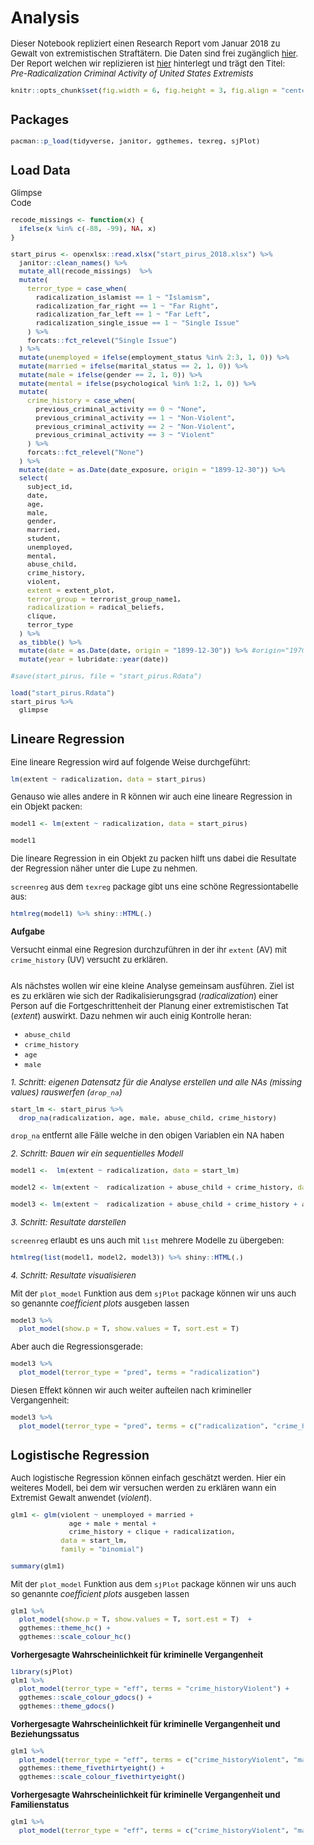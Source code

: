 # Analysis

<style type="text/css">
@import url("https://cdnjs.cloudflare.com/ajax/libs/semantic-ui/2.4.1/semantic.min.css");
html, body {
    font-size: 13px;
}
</style>

<script src="https://cdnjs.cloudflare.com/ajax/libs/semantic-ui/2.4.1/semantic.min,js"></script>


<div class="ui raised segment">
  <p>Dieser Notebook repliziert einen Research Report vom Januar 2018 zu Gewalt von extremistischen Straftätern. Die Daten sind frei zugänglich [hier](https://start.umd.edu/data-and-tools/start-datasets). Der Report welchen wir replizieren ist [hier](https://www.start.umd.edu/pubs/START_PIRUS_PreRadCriminalActivityofUSExtremists_Jan2018.pdf) hinterlegt und trägt den Titel: *Pre-Radicalization Criminal Activity of United States Extremists*
 </p>
</div>


```r
knitr::opts_chunk$set(fig.width = 6, fig.height = 3, fig.align = "center")
```

## Packages

```r
pacman::p_load(tidyverse, janitor, ggthemes, texreg, sjPlot)
```


## Load Data


<div class = "row">
<div class="ui secondary menu">
  <div class="active item" data-tab="glimpse">Glimpse</div>
  <div class="item" data-tab="code">Code</div>
</div>
</div>

<div class = "row">


<div class="ui tab" data-tab="code">

```r
recode_missings <- function(x) {
  ifelse(x %in% c(-88, -99), NA, x)
}

start_pirus <- openxlsx::read.xlsx("start_pirus_2018.xlsx") %>% 
  janitor::clean_names() %>% 
  mutate_all(recode_missings)  %>% 
  mutate(
    terror_type = case_when(
      radicalization_islamist == 1 ~ "Islamism",
      radicalization_far_right == 1 ~ "Far Right",
      radicalization_far_left == 1 ~ "Far Left",
      radicalization_single_issue == 1 ~ "Single Issue"
    ) %>% 
    forcats::fct_relevel("Single Issue")
  ) %>%
  mutate(unemployed = ifelse(employment_status %in% 2:3, 1, 0)) %>% 
  mutate(married = ifelse(marital_status == 2, 1, 0)) %>% 
  mutate(male = ifelse(gender == 2, 1, 0)) %>% 
  mutate(mental = ifelse(psychological %in% 1:2, 1, 0)) %>% 
  mutate(
    crime_history = case_when(
      previous_criminal_activity == 0 ~ "None",
      previous_criminal_activity == 1 ~ "Non-Violent",
      previous_criminal_activity == 2 ~ "Non-Violent",
      previous_criminal_activity == 3 ~ "Violent"
    ) %>% 
    forcats::fct_relevel("None")
  ) %>% 
  mutate(date = as.Date(date_exposure, origin = "1899-12-30")) %>% 
  select(
    subject_id, 
    date,
    age, 
    male, 
    gender,
    married,
    student, 
    unemployed,
    mental,
    abuse_child, 
    crime_history, 
    violent,
    extent = extent_plot, 
    terror_group = terrorist_group_name1,
    radicalization = radical_beliefs,
    clique,
    terror_type
  ) %>% 
  as_tibble() %>% 
  mutate(date = as.Date(date, origin = "1899-12-30")) %>% #origin="1970-01-01")) %>%   
  mutate(year = lubridate::year(date))

#save(start_pirus, file = "start_pirus.Rdata")
```


</div>

<div class="ui active tab" data-tab="glimpse">
```r
load("start_pirus.Rdata")
start_pirus %>% 
  glimpse
```

</div>

</div>
<!-- JAVASCRIPT TRIGGER -->
<script>
$('.secondary.menu .item').tab();
</script>


## Lineare Regression

Eine lineare Regression wird auf folgende Weise durchgeführt:

```r
lm(extent ~ radicalization, data = start_pirus) 
```

Genauso wie alles andere in R können wir auch eine lineare Regression in ein Objekt packen:

```r
model1 <- lm(extent ~ radicalization, data = start_pirus) 

model1
```

Die lineare Regression in ein Objekt zu packen hilft uns dabei die Resultate der Regression näher unter die Lupe zu nehmen.

`screenreg` aus dem `texreg` package gibt uns eine schöne Regressiontabelle aus:

```r
htmlreg(model1) %>% shiny::HTML(.)
```

**Aufgabe**

Versucht einmal eine Regresion durchzuführen in der ihr `extent` (AV) mit `crime_history` (UV) versucht zu erklären.

```r

```


Als nächstes wollen wir eine kleine Analyse gemeinsam ausführen. Ziel ist es zu erklären wie sich der Radikalisierungsgrad (*radicalization*) einer Person auf die Fortgeschrittenheit der Planung einer extremistischen Tat (*extent*) auswirkt. Dazu nehmen wir auch einig Kontrolle heran:

+ `abuse_child`
+ `crime_history`
+ `age`
+ `male`

*1. Schritt: eigenen Datensatz für die Analyse erstellen und alle NAs (missing values) rauswerfen (`drop_na`)*

```r
start_lm <- start_pirus %>% 
  drop_na(radicalization, age, male, abuse_child, crime_history)
```

`drop_na` entfernt alle Fälle welche in den obigen Variablen ein NA haben

*2. Schritt: Bauen wir ein sequentielles Modell*

```r
model1 <-  lm(extent ~ radicalization, data = start_lm) 

model2 <- lm(extent ~  radicalization + abuse_child + crime_history, data = start_lm) 

model3 <- lm(extent ~  radicalization + abuse_child + crime_history + age + male, data = start_lm) 

```

*3. Schritt: Resultate darstellen*

`screenreg` erlaubt es uns auch mit `list` mehrere Modelle zu übergeben:

```r
htmlreg(list(model1, model2, model3)) %>% shiny::HTML(.)
```

*4. Schritt: Resultate visualisieren*

Mit der `plot_model` Funktion aus dem `sjPlot` package können wir uns auch so genannte *coefficient plots* ausgeben lassen 

```r
model3 %>% 
  plot_model(show.p = T, show.values = T, sort.est = T)
```

Aber auch die Regressionsgerade:

```r
model3 %>% 
  plot_model(terror_type = "pred", terms = "radicalization")
```

Diesen Effekt können wir auch weiter aufteilen nach krimineller Vergangenheit:

```r
model3 %>% 
  plot_model(terror_type = "pred", terms = c("radicalization", "crime_history"))
```

## Logistische Regression

Auch logistische Regression können einfach geschätzt werden. Hier ein weiteres Modell, bei dem wir versuchen werden zu erklären wann ein Extremist Gewalt anwendet (*violent*).

```r
glm1 <- glm(violent ~ unemployed + married + 
              age + male + mental + 
              crime_history + clique + radicalization, 
            data = start_lm, 
            family = "binomial")

summary(glm1)
```

Mit der `plot_model` Funktion aus dem `sjPlot` package können wir uns auch so genannte *coefficient plots* ausgeben lassen 

```r
glm1 %>% 
  plot_model(show.p = T, show.values = T, sort.est = T)  +
  ggthemes::theme_hc() +
  ggthemes::scale_colour_hc()
```

**Vorhergesagte Wahrscheinlichkeit für kriminelle Vergangenheit**

```r
library(sjPlot)
glm1 %>% 
  plot_model(terror_type = "eff", terms = "crime_historyViolent") +
  ggthemes::scale_colour_gdocs() +
  ggthemes::theme_gdocs()
```

**Vorhergesagte Wahrscheinlichkeit für kriminelle Vergangenheit und Beziehungssatus**

```r
glm1 %>% 
  plot_model(terror_type = "eff", terms = c("crime_historyViolent", "married")) +
  ggthemes::theme_fivethirtyeight() +
  ggthemes::scale_colour_fivethirtyeight()
```


**Vorhergesagte Wahrscheinlichkeit für kriminelle Vergangenheit und Familienstatus**

```r
glm1 %>% 
  plot_model(terror_type = "eff", terms = c("crime_historyViolent", "male", "married"))
```

